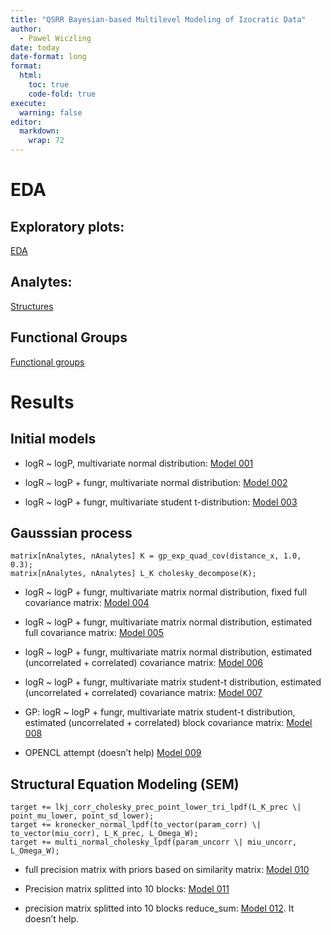 ```yaml
---
title: "QSRR Bayesian-based Multilevel Modeling of Izocratic Data"
author:   
  - Pawel Wiczling
date: today
date-format: long
format:
  html:
    toc: true
    code-fold: true
execute:
  warning: false
editor: 
  markdown: 
    wrap: 72
---
```


# EDA

## Exploratory plots:

[EDA](eda.html "EDA")

## Analytes:

[Structures](print-analytes-structures.html "Structures")

## Functional Groups

[Functional groups](functional-groups-rdkit.html "Functional groups")

# Results

## Initial models

-   logR \~ logP, multivariate normal distribution: [Model
    001](model-development-001.html "Model 001")

-   logR \~ logP + fungr, multivariate normal distribution: [Model
    002](model-development-002.html "Model 002")

-   logR \~ logP + fungr, multivariate student t-distribution: [Model
    003](model-development-003.html "Model 003")

## Gausssian process

```         
matrix[nAnalytes, nAnalytes] K = gp_exp_quad_cov(distance_x, 1.0, 0.3);
matrix[nAnalytes, nAnalytes] L_K cholesky_decompose(K);
```

-   logR \~ logP + fungr, multivariate matrix normal distribution, fixed
    full covariance matrix: [Model
    004](model-development-004.html "Model 004")

-   logR \~ logP + fungr, multivariate matrix normal distribution,
    estimated full covariance matrix: [Model
    005](model-development-005.html "Model 005")

-   logR \~ logP + fungr, multivariate matrix normal distribution,
    estimated (uncorrelated + correlated) covariance matrix: [Model
    006](model-development-006.html "Model 006")

-   logR \~ logP + fungr, multivariate matrix student-t distribution,
    estimated (uncorrelated + correlated) covariance matrix: [Model
    007](model-development-007.html "Model 007")

-   GP: logR \~ logP + fungr, multivariate matrix student-t
    distribution, estimated (uncorrelated + correlated) block covariance
    matrix: [Model 008](model-development-008.html "Model 008")

-   OPENCL attempt (doesn't help) [Model
    009](model-development-009.qmd "Model 009")

## Structural Equation Modeling (SEM)

``` 
target += lkj_corr_cholesky_prec_point_lower_tri_lpdf(L_K_prec \|
point_mu_lower, point_sd_lower);
target += kronecker_normal_lpdf(to_vector(param_corr) \|
to_vector(miu_corr), L_K_prec, L_Omega_W);
target += multi_normal_cholesky_lpdf(param_uncorr \| miu_uncorr,
L_Omega_W);
``` 

-   full precision matrix with priors based on similarity matrix: [Model
    010](model-development-010.html "Model 010")

-   Precision matrix splitted into 10 blocks: [Model
    011](model-development-011.html "Model 011")

-   precision matrix splitted into 10 blocks reduce_sum: [Model
    012](model-development-012.html "Model 012"). It doesn't help.
